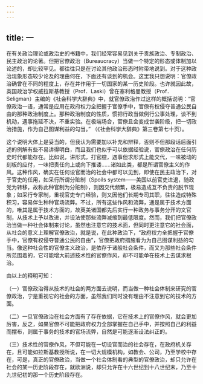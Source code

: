 ```yaml
---
---
---
```

title: 一
---



在有关政治理论或政治史的书籍中，我们经常容易见到关于贵族政治、专制政治、民主政治的论著。但把官僚政治（Bureaucracy）当做一个特定的形态或体制加以论述的，却比较罕见。都往往只是在讨论其他政治形态时附带地说到。对于这种政治现象形态较少论及的理由何在，下面还有谈到的机会。这里我只想说明：官僚政治确曾在不同的程度上，存在并作用于一切国家的某一历史阶段。也许就因此故，英国政治学权威拉斯基教授（Prof．Laski）曾在塞利格曼教授（Prof．Seligman）主编的《社会科学大辞典》中，就官僚政治作过这样的概括说明：“官僚政治一语，通常是应用在政府权力全把握于官僚手中，官僚有权侵夺普通公民自由的那种政治制度上。那种政治制度的性质，惯把行政当做例行公事处理，谈不到机动，遇事拖延不决，不重实验。在极端场合，官僚且会变成世袭阶级，把一切政治措施，作为自己图谋利益的勾当。” （《社会科学大辞典》第三卷第七十页）。

这个说明大体上是妥当的，但我认为需要加以补充和辨释，否则不但那段话后面引述的例解有些不易讲得明白，而且我们也似乎可以依据经验说，官僚政治在任何历史时代都能存在。比如说，讲形式，打官腔，遇事但求形式上能交代，一味被动的刻板的应付，一味把责任向上或向下推诿……诸如此类，都是所谓官僚主义的作风。这种作风，确实在任何设官而治的社会中都可以见到，即使在民主政治下，对于官吏的任用，如采行所谓分赃制（Spoils system——美国以前官吏进退，随政党为转移，故称此种官制为分赃制），则因交代频繁，极易造成互不负责的脱节现象；如采行专家制，重视官吏专门经验，则又因他们长期专司其职，往往造成特殊积习，容易伴生种种官场流弊。不过，所有这些作风和流弊，通是属于技术方面的，唯其是属于技术方面的，故英美诸国都先后实行一种政务与事务分开的文官制，从技术上予以改进，并设法使那些流弊减缩到最低限度。然而，我们把官僚政治当做一种社会体制来讨论，虽然也注意它的技术面，但同时更注意它的社会面，从社会的意义上理解官僚政治，就是说，在此种政治下，“政府权力全把握于官僚手中，官僚有权侵夺普通公民的自由”，官僚把政府措施看为为自己图谋利益的勾当。像这种社会性的官僚主义政治，是依存于诸般社会条件，而又为那些社会条件所范围着的，它可能增大前述技术性的官僚作风，却不可能单在技术上去谋求根治。

由以上的释明可知：

（一）官僚政治得从技术的社会的两方面去说明，而当做一种社会体制来研究的官僚政治，宁是重视它的社会的方面，虽然我们同时没有理由不注意到它的技术的方面。

（二）一旦官僚政治在社会方面有了存在依据，它在技术上的官僚作风，就会更加厉害，反之，如果官僚不可能把政府权力全部掌握在自己手中，并按照自己的利益而摆布，则属于事务的技术的官场流弊，自然是可能逐渐设法纠正的。

（三）技术性的官僚作风，不但可能在一切设官而治的社会存在，在政府机关存在，且可能如拉斯基教授所说，在一切大规模机构，如教会、公司，乃至学校中存在，可是，真正的官僚政治，当做一个社会体制看的典型的官僚政治，却只允许在社会的某一历史阶段存在，就欧洲说，却只允许在十六世纪到十八世纪末，乃至十九世纪初的那一个历史阶段存在。